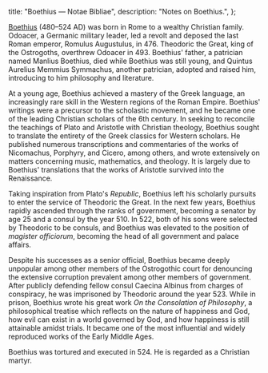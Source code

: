   title: "Boethius — Notae Bibliae",
  description: "Notes on Boethius.",
};

<Initial text="Boethius" />

[Boethius](/glossary/names#boethius) (480–524 AD) was born in Rome to a wealthy Christian family. Odoacer, a Germanic military leader, led a revolt and deposed the last Roman emperor, Romulus Augustulus, in 476. Theodoric the Great, king of the Ostrogoths, overthrew Odoacer in 493. Boethius' father, a patrician named Manlius Boethius, died while Boethius was still young, and Quintus Aurelius Memmius Symmachus, another patrician, adopted and raised him, introducing to him philosophy and literature.

At a young age, Boethius achieved a mastery of the Greek language, an increasingly rare skill in the Western regions of the Roman Empire. Boethius' writings were a precursor to the scholastic movement, and he became one of the leading Christian scholars of the 6th century. In seeking to reconcile the teachings of Plato and Aristotle with Christian theology, Boethius sought to translate the entirety of the Greek classics for Western scholars. He published numerous transcriptions and commentaries of the works of Nicomachus, Porphyry, and Cicero, among others, and wrote extensively on matters concerning music, mathematics, and theology. It is largely due to Boethius' translations that the works of Aristotle survived into the Renaissance.

Taking inspiration from Plato's *Republic*, Boethius left his scholarly pursuits to enter the service of Theodoric the Great. In the next few years, Boethius rapidly ascended through the ranks of government, becoming a senator by age 25 and a consul by the year 510. In 522, both of his sons were selected by Theodoric to be consuls, and Boethius was elevated to the position of *magister officiorum*, becoming the head of all government and palace affairs.

Despite his successes as a senior official, Boethius became deeply unpopular among other members of the Ostrogothic court for denouncing the extensive corruption prevalent among other members of government. After publicly defending fellow consul Caecina Albinus from charges of conspiracy, he was imprisoned by Theodoric around the year 523. While in prison, Boethius wrote his great work *On the Consolation of Philosophy*, a philosophical treatise which reflects on the nature of happiness and God, how evil can exist in a world governed by God, and how happiness is still attainable amidst trials. It became one of the most influential and widely reproduced works of the Early Middle Ages.

Boethius was tortured and executed in 524. He is regarded as a Christian martyr.
